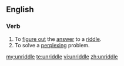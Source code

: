 ==English==

===Verb===
{{en-verb|unriddles|unriddling|unriddled|unriddled}}

#To [[figure out]] the [[answer]] to a [[riddle]].
#To solve a [[perplexing]] problem.

[[my:unriddle]]
[[te:unriddle]]
[[vi:unriddle]]
[[zh:unriddle]]